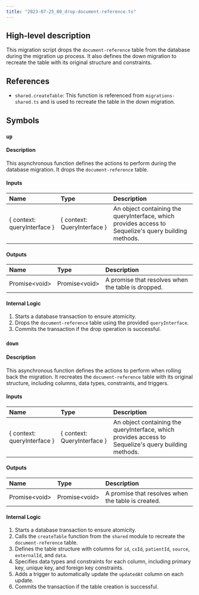 ```yaml
---
title: "2023-07-25_00_drop-document-reference.ts"
---
```


## High-level description
This migration script drops the `document-reference` table from the database during the migration up process. It also defines the down migration to recreate the table with its original structure and constraints.

## References
- `shared.createTable`: This function is referenced from `migrations-shared.ts` and is used to recreate the table in the down migration.

## Symbols

### `up`
#### Description
This asynchronous function defines the actions to perform during the database migration. It drops the `document-reference` table.

#### Inputs
| Name | Type | Description |
|:-----|:-----|:------------|
| { context: queryInterface } | { context: QueryInterface } | An object containing the queryInterface, which provides access to Sequelize's query building methods. |

#### Outputs
| Name | Type | Description |
|:-----|:-----|:------------|
| Promise&lt;void&gt; | Promise&lt;void&gt; | A promise that resolves when the table is dropped. |

#### Internal Logic
1. Starts a database transaction to ensure atomicity.
2. Drops the `document-reference` table using the provided `queryInterface`.
3. Commits the transaction if the drop operation is successful.

### `down`
#### Description
This asynchronous function defines the actions to perform when rolling back the migration. It recreates the `document-reference` table with its original structure, including columns, data types, constraints, and triggers.

#### Inputs
| Name | Type | Description |
|:-----|:-----|:------------|
| { context: queryInterface } | { context: QueryInterface } | An object containing the queryInterface, which provides access to Sequelize's query building methods. |

#### Outputs
| Name | Type | Description |
|:-----|:-----|:------------|
| Promise&lt;void&gt; | Promise&lt;void&gt; | A promise that resolves when the table is created. |

#### Internal Logic
1. Starts a database transaction to ensure atomicity.
2. Calls the `createTable` function from the `shared` module to recreate the `document-reference` table.
3. Defines the table structure with columns for `id`, `cxId`, `patientId`, `source`, `externalId`, and `data`.
4. Specifies data types and constraints for each column, including primary key, unique key, and foreign key constraints.
5. Adds a trigger to automatically update the `updatedAt` column on each update.
6. Commits the transaction if the table creation is successful.

